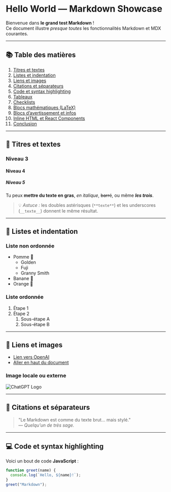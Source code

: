 # Hello World — Markdown Showcase

Bienvenue dans **le grand test Markdown** !  
Ce document illustre *presque toutes* les fonctionnalités Markdown et MDX courantes.  

---

## 📚 Table des matières
1. [Titres et textes](#-titres-et-textes)
2. [Listes et indentation](#-listes-et-indentation)
3. [Liens et images](#-liens-et-images)
4. [Citations et séparateurs](#-citations-et-séparateurs)
5. [Code et syntax highlighting](#-code-et-syntax-highlighting)
6. [Tableaux](#-tableaux)
7. [Checklists](#-checklists)
8. [Blocs mathématiques (LaTeX)](#-blocs-mathématiques-latex)
9. [Blocs d’avertissement et infos](#-blocs-davertissement-et-infos)
10. [Inline HTML et React Components](#-inline-html-et-react-components)
11. [Conclusion](#-conclusion)

---

## 📝 Titres et textes

### Niveau 3
#### Niveau 4
##### Niveau 5

Tu peux **mettre du texte en gras**, *en italique*, ~~barré~~, ou même ***les trois***.

> 💡 *Astuce :* les doubles astérisques (`**texte**`) et les underscores (`__texte__`) donnent le même résultat.

---

## 🧾 Listes et indentation

### Liste non ordonnée
- Pomme 🍎  
  - Golden  
  - Fuji  
  - Granny Smith  
- Banane 🍌  
- Orange 🍊  

### Liste ordonnée
1. Étape 1  
2. Étape 2  
   1. Sous-étape A  
   2. Sous-étape B  

---

## 🔗 Liens et images

- [Lien vers OpenAI](https://openai.com)
- [Aller en haut du document](#-hello-world--markdown-showcase)

### Image locale ou externe
![ChatGPT Logo](https://upload.wikimedia.org/wikipedia/commons/0/04/ChatGPT_logo.svg)

---

## 💬 Citations et séparateurs

> "Le Markdown est comme du texte brut… mais stylé."  
> — *Quelqu’un de très sage.*

---

## 💻 Code et syntax highlighting

Voici un bout de code **JavaScript** :

```js
function greet(name) {
  console.log(`Hello, ${name}!`);
}
greet("Markdown");
